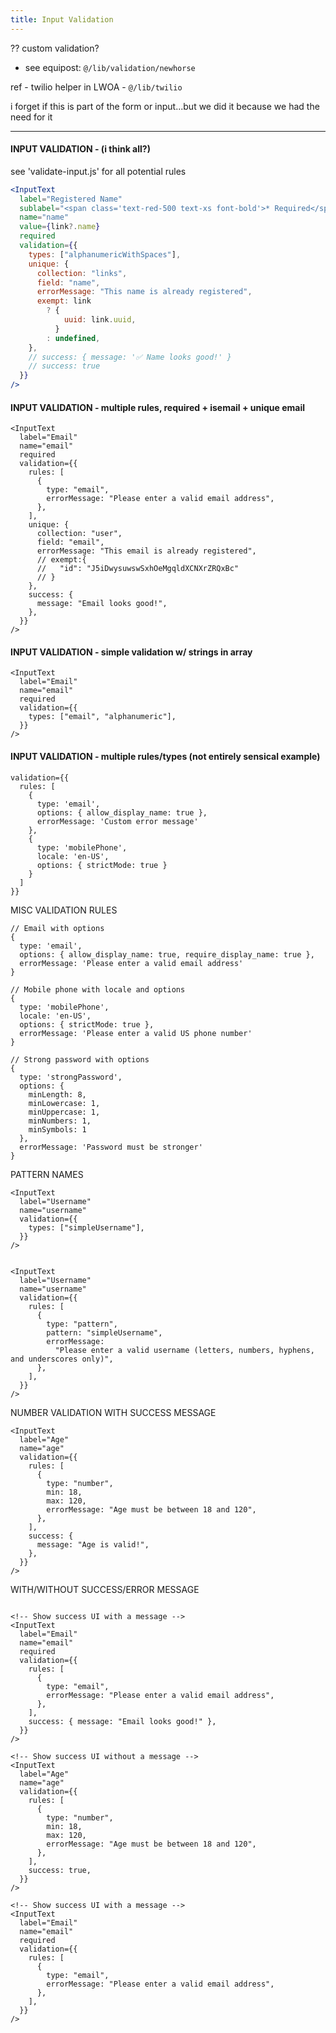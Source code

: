 ```yaml
---
title: Input Validation
---
```




?? custom validation?

- see equipost: `@/lib/validation/newhorse`

ref - twilio helper in LWOA - `@/lib/twilio`

i forget if this is part of the form or input...but we did it because we had the need for it

---


#### INPUT VALIDATION - (i think all?)
see 'validate-input.js' for all potential rules
```jsx
<InputText
  label="Registered Name"
  sublabel="<span class='text-red-500 text-xs font-bold'>* Required</span>"
  name="name"
  value={link?.name}
  required
  validation={{
    types: ["alphanumericWithSpaces"],
    unique: {
      collection: "links",
      field: "name",
      errorMessage: "This name is already registered",
      exempt: link
        ? {
            uuid: link.uuid,
          }
        : undefined,
    },
    // success: { message: '✅ Name looks good!' }
    // success: true
  }}
/>
```


#### INPUT VALIDATION - multiple rules, required + isemail + unique email
```
<InputText
  label="Email"
  name="email"
  required
  validation={{
    rules: [
      {
        type: "email",
        errorMessage: "Please enter a valid email address",
      },
    ],
    unique: {
      collection: "user",
      field: "email",
      errorMessage: "This email is already registered",
      // exempt:{
      //   "id": "J5iDwysuwswSxhOeMgqldXCNXrZRQxBc"
      // }
    },
    success: {
      message: "Email looks good!",
    },
  }}
/>
```


#### INPUT VALIDATION - simple validation w/ strings in array
```
<InputText
  label="Email"
  name="email"
  required
  validation={{
    types: ["email", "alphanumeric"],
  }}
/>
```


#### INPUT VALIDATION - multiple rules/types (not entirely sensical example)
```
validation={{
  rules: [
    {
      type: 'email',
      options: { allow_display_name: true },
      errorMessage: 'Custom error message'
    },
    {
      type: 'mobilePhone',
      locale: 'en-US',
      options: { strictMode: true }
    }
  ]
}}
```


MISC VALIDATION RULES
```
// Email with options
{
  type: 'email',
  options: { allow_display_name: true, require_display_name: true },
  errorMessage: 'Please enter a valid email address'
}

// Mobile phone with locale and options
{
  type: 'mobilePhone',
  locale: 'en-US',
  options: { strictMode: true },
  errorMessage: 'Please enter a valid US phone number'
}

// Strong password with options
{
  type: 'strongPassword',
  options: {
    minLength: 8,
    minLowercase: 1,
    minUppercase: 1,
    minNumbers: 1,
    minSymbols: 1
  },
  errorMessage: 'Password must be stronger'
}
```


PATTERN NAMES
```
<InputText
  label="Username"
  name="username"
  validation={{
    types: ["simpleUsername"],
  }}
/>


<InputText
  label="Username"
  name="username"
  validation={{
    rules: [
      {
        type: "pattern",
        pattern: "simpleUsername",
        errorMessage:
          "Please enter a valid username (letters, numbers, hyphens, and underscores only)",
      },
    ],
  }}
/>
```



NUMBER VALIDATION WITH SUCCESS MESSAGE
```
<InputText
  label="Age"
  name="age"
  validation={{
    rules: [
      {
        type: "number",
        min: 18,
        max: 120,
        errorMessage: "Age must be between 18 and 120",
      },
    ],
    success: {
      message: "Age is valid!",
    },
  }}
/>
```


WITH/WITHOUT SUCCESS/ERROR MESSAGE
```

<!-- Show success UI with a message -->
<InputText
  label="Email"
  name="email"
  required
  validation={{
    rules: [
      {
        type: "email",
        errorMessage: "Please enter a valid email address",
      },
    ],
    success: { message: "Email looks good!" },
  }}
/>

<!-- Show success UI without a message -->
<InputText
  label="Age"
  name="age"
  validation={{
    rules: [
      {
        type: "number",
        min: 18,
        max: 120,
        errorMessage: "Age must be between 18 and 120",
      },
    ],
    success: true,
  }}
/>

<!-- Show success UI with a message -->
<InputText
  label="Email"
  name="email"
  required
  validation={{
    rules: [
      {
        type: "email",
        errorMessage: "Please enter a valid email address",
      },
    ],
  }}
/>
```

